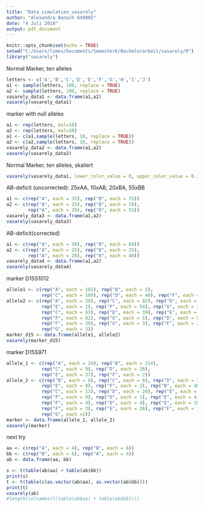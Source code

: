 ```yaml
---
title: "Data_simulation_vasarely"
author: "Alexandra Banach 649005"
date: "4 Juli 2018"
output: pdf_document
---
```


```r
knitr::opts_chunk$set(echo = TRUE)
setwd("C:/Users/limes/Documents/Semester6/Bachelorarbeit/vasarely/R")
library("vasarely")
```
Normal Marker, ten alleles
```r
letters <- c('A','B','C','D','E','F','G','H','I','J')
a1 <- sample(letters, 100, replace = TRUE)
a2 <- sample(letters, 100, replace = TRUE)
vasarely_data1 <- data.frame(a1,a2)
vasarely(vasarely_data1)
```
marker with null alleles
```r
a1 <- rep(letters, mal=10)
a2 <- rep(letters, mal=10)
a1 <- c(a1,sample(letters, 10, replace = TRUE))
a2 <- c(a2,sample(letters, 10, replace = TRUE))
vasarely_data2 <- data.frame(a1,a2)
vasarely(vasarely_data2)
```
Normal Marker, ten alleles, skaliert
```r
vasarely(vasarely_data1, lower_color_value = 0, upper_color_value = 0.15)
```
AB-deficit (uncorrected): 25xAA, 10xAB, 20xBA, 55xBB
```r
a1 <- c(rep("A", each = 35), rep("B", each = 75))
a2 <- c(rep("A", each = 25), rep("B", each = 10),
        rep("A", each = 20), rep("B", each = 55))
vasarely_data3 <- data.frame(a1,a2)
vasarely(vasarely_data3)
```
AB-deficit(corrected)
```r
a1 <- c(rep("A", each = 50), rep("B", each = 60))
a2 <- c(rep("A", each = 25), rep("B", each = 25),
        rep("A", each = 20), rep("B", each = 40))
vasarely_data4 <- data.frame(a1,a2)
vasarely(vasarely_data4)
```
marker D15S1012
```r
allele1 <- c(rep("A", each = 182), rep("B", each = 2), 
             rep("C", each = 189), rep("D", each = 40), rep("F", each = 28))
allele2 <- c(rep("A", each = 20), rep("C", each = 82), rep("D", each = 23),
             rep("E", each = 1), rep("F", each = 54), rep("G", each = 2),
             rep("C", each = 63), rep("D", each = 39), rep("E", each = 2),
             rep("F", each = 82), rep("G", each = 5), rep("D", each = 8),
             rep("F", each = 29), rep("G", each = 3), rep("F", each = 25),
             rep("G", each = 3))
marker_d15 <- data.frame(allele1, allele2)
vasarely(marker_d15)

```
marker D15S971
```r
allele_1 <- c(rep("A", each = 24), rep("B", each = 154), 
             rep("C", each = 9), rep("D", each = 26), 
             rep("E", each = 37), rep("F", each = 2))
allele_2 <- c(rep("B", each = 6), rep("C", each = 6), rep("D", each = 2),
             rep("E", each = 8), rep("F", each = 2), rep("B", each = 48),
             rep("C", each = 13), rep("D", each = 20), rep("E", each = 64),
             rep("F", each = 9), rep("D", each = 1), rep("E", each = 4),
             rep("F", each = 4), rep("D", each = 4), rep("E", each = 19),
             rep("F", each = 3), rep("E", each = 26), rep("F", each = 11), 
             rep("G", each =2))
marker <- data.frame(allele_1, allele_2)
vasarely(marker)
```
next try
```r
aa <- c(rep("A", each = 4), rep("B", each = 6))
bb <- c(rep("B", each = 6), rep("A", each = 4))
ab <- data.frame(aa, bb)

s <- t(table(ab$aa) + table(ab$bb))
print(s)
t <- t(table(c(as.vector(ab$aa), as.vector(ab$bb))))
print(t)
vasarely(ab)
#length(colnames(t(table(ab$aa) + table(ab$bb))))

```

